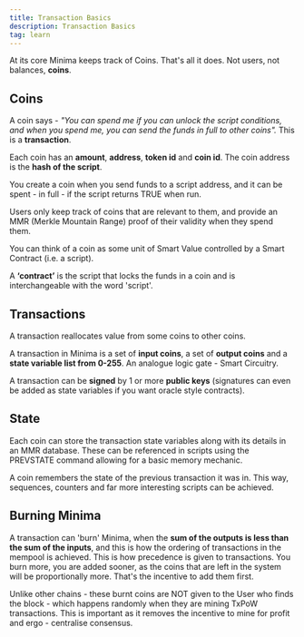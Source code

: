 ```yaml
---
title: Transaction Basics
description: Transaction Basics
tag: learn
---
```



At its core Minima keeps track of Coins. That's all it does. Not users, not balances, **coins**. 

## Coins

A coin says - *"You can spend me if you can unlock the script conditions, and when you spend me, you can send the funds in full to other coins".* This is a **transaction**. 

Each coin has an **amount**, **address**, **token id** and **coin id**. The coin address is the **hash of the script**. 

You create a coin when you send funds to a script address, and it can be spent - in full - if the script returns TRUE when run. 

Users only keep track of coins that are relevant to them, and provide an MMR (Merkle Mountain Range) proof of their validity when they spend them. 

<Callout>
You can think of a coin as some unit of Smart Value controlled by a Smart Contract (i.e. a script).

A **‘contract’** is the script that locks the funds in a coin and is interchangeable with the word 'script'.
</Callout>

## Transactions

A transaction reallocates value from some coins to other coins. 

A transaction in Minima is a set of **input coins**, a set of **output coins** and a **state variable list from 0-255**. An analogue logic gate - Smart Circuitry. 

A transaction can be **signed** by 1 or more **public keys** (signatures can even be added as state variables if you want oracle style contracts).


## State

Each coin can store the transaction state variables along with its details in an MMR database. These can be referenced in scripts using the PREVSTATE command allowing for a basic memory mechanic. 

A coin remembers the state of the previous transaction it was in. This way, sequences, counters and far more interesting scripts can be achieved.

## Burning Minima

A transaction can 'burn' Minima, when the **sum of the outputs is less than the sum of the inputs**, and this is how the ordering of transactions in the mempool is achieved. This is how precedence is given to transactions. You burn more, you are added sooner, as the coins that are left in the system will be proportionally more. That's the incentive to add them first. 

Unlike other chains - these burnt coins are NOT given to the User who finds the block - which happens randomly when they are mining TxPoW transactions. This is important as it removes the incentive to mine for profit and ergo - centralise consensus.